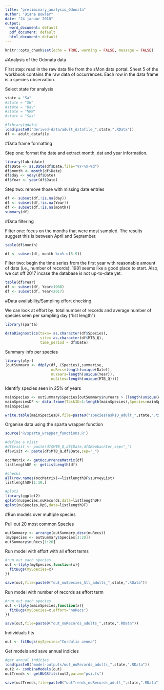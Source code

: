 ```yaml
---
title: "preliminary_analysis_Odonata"
author: "Diana Bowler"
date: "24 januar 2018"
output:
  word_document: default
  pdf_document: default
  html_document: default
---
```


```r

knitr::opts_chunk$set(echo = TRUE, warning = FALSE, message = FALSE)

```

#Analysis of the Odonata data 

First step: read in the raw data file from the sMon data portal.
Sheet 5 of the workbook contains the raw data of occurrences.
Each row in the data frame is a species observation.

Select state for analysis

```r

state = "Sa"
#state = "SH"
#state = "Bav"
#state = "NRW"
#state = "Sax"
```



```r

#library(gdata)
load(paste0("derived-data/adult_datafile_",state,".RData"))
df <- adult_datafile

```


#Data frame formatting

Step one: format the date and extract month, dat and year information.

```r

library(lubridate)
df$Date <- as.Date(df$Date,file="%Y-%m-%d")
df$month <- month(df$Date)
df$day <- yday(df$Date)
df$Year <- year(df$Date)

```

Step two: remove those with missing date entries

```r
df <- subset(df,!is.na(day))
df <- subset(df,!is.na(Year))
df <- subset(df,!is.na(month))
summary(df)

```


#Data filtering

Filter one: focus on the months that were most sampled. The results suggest this is between April and September.

```r

table(df$month)

df <- subset(df, month %in% c(5:9))

```

Filter two: begin the time series from the first year with reasonable amount of data (i.e., number of records). 1981 seems like a good place to start. Also, we cut off 2017 incase the database is not up-to-date yet.

```r

table(df$Year)
df <- subset(df, Year>1980)
df <- subset(df, Year<2017)

```

#Data availability/Sampling effort checking

We can look at effort by: total number of records and average number of species seen per sampling day ("list length")

```r

library(sparta)

dataDiagnostics(taxa= as.character(df$Species), 
                site= as.character(df$MTB_Q), 
                time_period = df$Date)

```

Summary info per species

```r

library(plyr)
(outSummary <- ddply(df,.(Species),summarise,
                     nuRecs=length(unique(Date)),
                     nuYears=length(unique(Year)),
                     nuSites=length(unique(MTB_Q))))

```

Identify species seen in 25% of years

```r

mainSpecies <- outSummary$Species[outSummary$nuYears > (length(unique(df$Year))/4)]
mainSpeciesDF <- data.frame(TaskID=1:length(mainSpecies),Species=mainSpecies)
mainSpecies

write.table(mainSpeciesDF,file=paste0("speciesTaskID_adult_",state,".txt"),sep="\t",row.names=FALSE)

```

Organise data using the sparta wrapper function

```r

source('R/sparta_wrapper_functions.R')

#define a visit
#df$visit <- paste(df$MTB_Q,df$Date,df$Beobachter,sep="_")
df$visit <- paste(df$MTB_Q,df$Date,sep="_")

occMatrix <- getOccurrenceMatrix(df)
listlengthDF <- getListLength(df)

#checks
all(row.names(occMatrix)==listlengthDF$surveyList)
listlengthDF[1:10,]

#plots
library(ggplot2)
qplot(nuSpecies,nuRecords,data=listlengthDF)
qplot(nuSpecies,RpS,data=listlengthDF)

```


#Run models over multiple species

Pull out 20 most common Species

```r

outSummary <- arrange(outSummary,desc(nuRecs))
(mySpecies <- outSummary$Species[1:20])
outSummary$nuRecs[1:20]

```

Run model with effort with all effort terms

```r

#run out each species
out <-llply(mySpecies,function(x){
  fitBugs(mySpecies=x)
})

save(out,file=paste0("out_nuSpecies_All_adults_",state,".RData"))

```


Run model with number of records as effort term

```r

#run out each species
out <-llply(mainSpecies,function(x){
  fitBugs(mySpecies=x,effort="nuRecs")
})

save(out,file=paste0("out_nuRecords_adults_",state,".RData"))

```

Individuals fits
```r
out <- fitBugs(mySpecies="Cordulia aenea")

```

Get models and save annual indicies

```r
#get annual indicies
load(paste0("model-outputs/out_nuRecords_adults_",state,".RData"))
out2 <- combineModels(out)
outTrends <- getBUGSfits(out2,param="psi.fs") 

save(outTrends,file=paste0("outTrends_nuRecords_adult_",state,".RData"))

```
